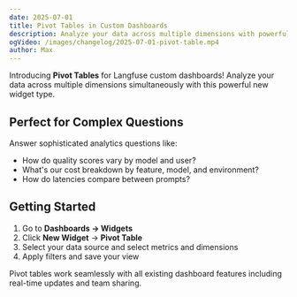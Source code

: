 ```yaml
---
date: 2025-07-01
title: Pivot Tables in Custom Dashboards
description: Analyze your data across multiple dimensions with powerful pivot tables in custom dashboards.
ogVideo: /images/changelog/2025-07-01-pivot-table.mp4
author: Max
---
```



<ChangelogHeader />

Introducing **Pivot Tables** for Langfuse custom dashboards! Analyze your data across multiple dimensions simultaneously with this powerful new widget type.


## Perfect for Complex Questions

Answer sophisticated analytics questions like:
- How do quality scores vary by model and user?
- What's our cost breakdown by feature, model, and environment?
- How do latencies compare between prompts?

## Getting Started

1. Go to **Dashboards → Widgets**
2. Click **New Widget** → **Pivot Table**
3. Select your data source and select metrics and dimensions
4. Apply filters and save your view

Pivot tables work seamlessly with all existing dashboard features including real-time updates and team sharing. 